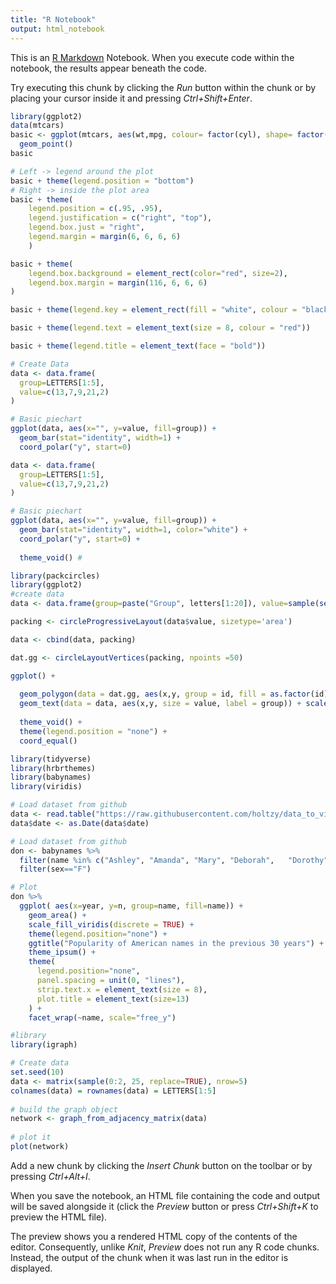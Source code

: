 ```yaml
---
title: "R Notebook"
output: html_notebook
---
```


This is an [R Markdown](http://rmarkdown.rstudio.com) Notebook. When you execute code within the notebook, the results appear beneath the code. 

Try executing this chunk by clicking the *Run* button within the chunk or by placing your cursor inside it and pressing *Ctrl+Shift+Enter*. 

```r
library(ggplot2)
data(mtcars)
basic <- ggplot(mtcars, aes(wt,mpg, colour= factor(cyl), shape= factor(vs))) +
  geom_point()
basic
```


```r
# Left -> legend around the plot
basic + theme(legend.position = "bottom")
# Right -> inside the plot area
basic + theme(
    legend.position = c(.95, .95),
    legend.justification = c("right", "top"),
    legend.box.just = "right",
    legend.margin = margin(6, 6, 6, 6)
    )
```
```r
basic + theme(
    legend.box.background = element_rect(color="red", size=2),
    legend.box.margin = margin(116, 6, 6, 6)
)
```
```r
basic + theme(legend.key = element_rect(fill = "white", colour = "black"))
```
```r
basic + theme(legend.text = element_text(size = 8, colour = "red"))
```
```r
basic + theme(legend.title = element_text(face = "bold"))
```
```r
# Create Data
data <- data.frame(
  group=LETTERS[1:5],
  value=c(13,7,9,21,2)
)

# Basic piechart
ggplot(data, aes(x="", y=value, fill=group)) +
  geom_bar(stat="identity", width=1) +
  coord_polar("y", start=0)
```
```r
data <- data.frame(
  group=LETTERS[1:5],
  value=c(13,7,9,21,2)
)

# Basic piechart
ggplot(data, aes(x="", y=value, fill=group)) +
  geom_bar(stat="identity", width=1, color="white") +
  coord_polar("y", start=0) +
  
  theme_void() #
```
```r
library(packcircles)
library(ggplot2)
#create data
data <- data.frame(group=paste("Group", letters[1:20]), value=sample(seq(1,100),20)) 

packing <- circleProgressiveLayout(data$value, sizetype='area')

data <- cbind(data, packing)

dat.gg <- circleLayoutVertices(packing, npoints =50)

ggplot() +
  
  geom_polygon(data = dat.gg, aes(x,y, group = id, fill = as.factor(id)), color = "black", alpha = 0.6) +
  geom_text(data = data, aes(x,y, size = value, label = group)) + scale_size_continuous(range = c(1,4)) +
  
  theme_void() +
  theme(legend.position = "none") +
  coord_equal()
```
```r
library(tidyverse)
library(hrbrthemes)
library(babynames)
library(viridis)

# Load dataset from github
data <- read.table("https://raw.githubusercontent.com/holtzy/data_to_viz/master/Example_dataset/3_TwoNumOrdered.csv", header=T)
data$date <- as.Date(data$date)

# Load dataset from github
don <- babynames %>% 
  filter(name %in% c("Ashley", "Amanda", "Mary", "Deborah",   "Dorothy", "Betty", "Helen", "Jennifer", "Shirley")) %>%
  filter(sex=="F")

# Plot
don %>%
  ggplot( aes(x=year, y=n, group=name, fill=name)) +
    geom_area() +
    scale_fill_viridis(discrete = TRUE) +
    theme(legend.position="none") +
    ggtitle("Popularity of American names in the previous 30 years") +
    theme_ipsum() +
    theme(
      legend.position="none",
      panel.spacing = unit(0, "lines"),
      strip.text.x = element_text(size = 8),
      plot.title = element_text(size=13)
    ) +
    facet_wrap(~name, scale="free_y")
```

```r
#library
library(igraph)

# Create data
set.seed(10)
data <- matrix(sample(0:2, 25, replace=TRUE), nrow=5)
colnames(data) = rownames(data) = LETTERS[1:5]
 
# build the graph object
network <- graph_from_adjacency_matrix(data)
 
# plot it
plot(network)
```

Add a new chunk by clicking the *Insert Chunk* button on the toolbar or by pressing *Ctrl+Alt+I*.

When you save the notebook, an HTML file containing the code and output will be saved alongside it (click the *Preview* button or press *Ctrl+Shift+K* to preview the HTML file).

The preview shows you a rendered HTML copy of the contents of the editor. Consequently, unlike *Knit*, *Preview* does not run any R code chunks. Instead, the output of the chunk when it was last run in the editor is displayed.
